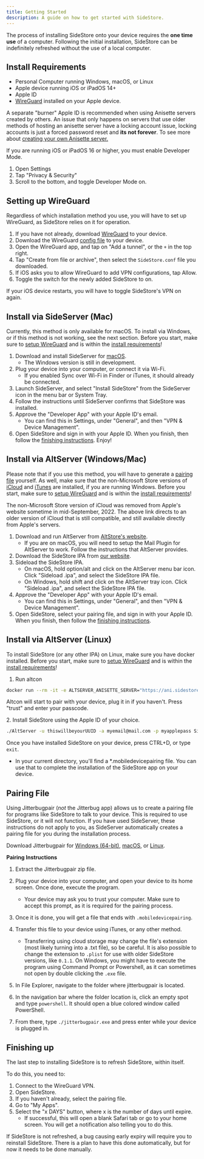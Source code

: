 ```yaml
---
title: Getting Started
description: A guide on how to get started with SideStore.
---
```


The process of installing SideStore onto your device requires the **one time use** of a computer. Following the initial installation, SideStore can be indefinitely refreshed without the use of a local computer.

## Install Requirements

* Personal Computer running Windows, macOS, or Linux
* Apple device running iOS or iPadOS 14+
* Apple ID
* [WireGuard](https://apps.apple.com/us/app/wireguard/id1441195209) installed on your Apple device.

A separate "burner" Apple ID is recommended when using Anisette servers created by others. An issue that only happens on servers that use older methods of hosting an anisette server have a locking account issue, locking accounts is just a forced password reset and **its not forever**. To see more about [creating your own Anisette server.](../../advanced/anisette-server)

If you are running iOS or iPadOS 16 or higher, you must enable Developer Mode.

1. Open Settings
2. Tap "Privacy & Security"
3. Scroll to the bottom, and toggle Developer Mode on.

## Setting up WireGuard

Regardless of which installation method you use, you will have to set up WireGuard, as SideStore relies on it for operation.

1. If you have not already, download [WireGuard](https://apps.apple.com/us/app/wireguard/id1441195209) to your device.
2. Download the WireGuard [config file](https://github.com/SideStore/SideStore/releases/download/0.3.1/SideStore.conf) to your device.
3. Open the WireGuard app, and tap on "Add a tunnel", or the `+` in the top right.
4. Tap "Create from file or archive", then select the `SideStore.conf` file you downloaded.
5. If iOS asks you to allow WireGuard to add VPN configurations, tap Allow.
6. Toggle the switch for the newly added SideStore to on.

If your iOS device restarts, you will have to toggle SideStore's VPN on again.

## Install via SideServer (Mac)

Currently, this method is only available for macOS. To install via Windows, or if this method is not working, see the next section. Before you start, make sure to [setup WireGuard](#setting-up-wireguard) and is within the [install requirements](#install-requirements)!

1. Download and install SideServer for [macOS](https://github.com/SideStore/SideServer-macOS/releases/latest/download/SideServer.dmg).
    * The Windows version is still in development.
2. Plug your device into your computer, or connect it via Wi-Fi.
    * If you enabled Sync over Wi-Fi in Finder or iTunes, it should already be connected.
3. Launch SideServer, and select "Install SideStore" from the SideServer icon in the menu bar or System Tray.
4. Follow the instructions until SideServer confirms that SideStore was installed.
5. Approve the "Developer App" with your Apple ID's email.
    * You can find this in Settings, under "General", and then "VPN & Device Management".
6. Open SideStore and sign in with your Apple ID. When you finish, then follow the [finishing instructions](#finishing-up). Enjoy!

## Install via AltServer (Windows/Mac)

Please note that if you use this method, you will have to generate a [pairing file](#pairing-file) yourself. As well, make sure that the non-Microsoft Store versions of [iCloud](https://updates.cdn-apple.com/2020/windows/001-39935-20200911-1A70AA56-F448-11EA-8CC0-99D41950005E/iCloudSetup.exe) and [iTunes](https://support.apple.com/en-us/HT210384) are installed, if you are running Windows. Before you start, make sure to [setup WireGuard](#setting-up-wireguard) and is within the [install requirements](#install-requirements)!

The non-Microsoft Store version of iCloud was removed from Apple's website sometime in mid-September, 2022. The above link directs to an older version of iCloud that is still compatible, and still available directly from Apple's servers.

1. Download and run AltServer from [AltStore's website](https://AltStore.io).
    * If you are on macOS, you will need to setup the Mail Plugin for AltServer to work. Follow the instructions that AltServer provides.
2. Download the SideStore IPA from [our website](https://sidestore.io).
3. Sideload the SideStore IPA.
    * On macOS, hold option/alt and click on the AltServer menu bar icon. Click "Sideload .ipa", and select the SideStore IPA file.
    * On Windows, hold shift and click on the AltServer tray icon. Click "Sideload .ipa", and select the SideStore IPA file.
4. Approve the "Developer App" with your Apple ID's email.
    * You can find this in Settings, under "General", and then "VPN & Device Management".
5. Open SideStore, select your pairing file, and sign in with your Apple ID. When you finish, then follow the [finishing instructions](#finishing-up).

## Install via AltServer (Linux)

To install SideStore (or any other IPA) on Linux, make sure you have docker installed. Before you start, make sure to [setup WireGuard](#setting-up-wireguard) and is within the [install requirements](#install-requirements)!

1. Run altcon

```bash
docker run --rm -it -e ALTSERVER_ANISETTE_SERVER="https://ani.sidestore.io/" -v ${PWD}/:/mnt/ -v /var/run:/var/run ghcr.io/sidestore/altcon
```

Altcon will start to pair with your device, plug it in if you haven't. Press "trust" and enter your passcode.

2\. Install SideStore using the Apple ID of your choice.

```bash
./AltServer -u thiswillbeyourUUID -a myemail@mail.com -p myapplepass SideStore.ipa
```

Once you have installed SideStore on your device, press CTRL+D, or type `exit`.

* In your current directory, you'll find a *.mobiledevicepairing file. You can use that to complete the installation of the SideStore app on your device.

## Pairing File

Using Jitterbugpair (*not* the Jitterbug app) allows us to create a pairing file for programs like SideStore to talk to your device. This is required to use SideStore, or it will not function. If you have used SideServer, these instructions do not apply to you, as SideServer automatically creates a pairing file for you during the installation process.

Download Jitterbugpair for [Windows (64-bit)](https://github.com/osy/Jitterbug/releases/download/v1.3.1/jitterbugpair-win64.zip), [macOS](https://github.com/osy/Jitterbug/releases/download/v1.3.1/jitterbugpair-macos.zip), or [Linux](https://github.com/osy/Jitterbug/releases/download/v1.3.1/jitterbugpair-linux.zip).

**Pairing Instructions**

1. Extract the Jitterbugpair zip file.
2. Plug your device into your computer, and open your device to its home screen. Once done, execute the program.
    * Your device may ask you to trust your computer. Make sure to accept this prompt, as it is required for the pairing process.
3. Once it is done, you will get a file that ends with `.mobiledevicepairing`.
4. Transfer this file to your device using iTunes, or any other method.
    * Transferring using cloud storage may change the file's extension (most likely turning into a .txt file), so be careful. It is also possible to change the extension to `.plist` for use with older SideStore versions, like `0.1.1`.
On Windows, you might have to execute the program using Command Prompt or Powershell, as it can sometimes not open by double clicking the `.exe` file.

5. In File Explorer, navigate to the folder where jitterbugpair is located.
6. In the navigation bar where the folder location is, click an empty spot and type `powershell`. It should open a blue colored window called PowerShell.
7. From there, type `./jitterbugpair.exe` and press enter while your device is plugged in.

## Finishing up

The last step to installing SideStore is to refresh SideStore, within itself.

To do this, you need to:

1. Connect to the WireGuard VPN.
2. Open SideStore.
3. If you haven't already, select the pairing file.
4. Go to "My Apps".
5. Select the "x DAYS" button, where x is the number of days until expire.
    * If successful, this will open a blank Safari tab or go to your home screen. You will get a notification also telling you to do this.

If SideStore is not refreshed, a bug causing early expiry will require you to reinstall SideStore. There is a plan to have this done automatically, but for now it needs to be done manually.
